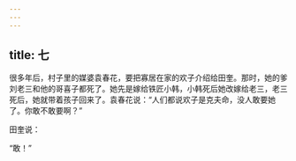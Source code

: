 ```yaml
---
---
---
```

title: 七
---





很多年后，村子里的媒婆袁春花，要把寡居在家的欢子介绍给田奎。那时，她的爹刘老三和他的哥喜子都死了。她先是嫁给铁匠小韩，小韩死后她改嫁给老三，老三死后，她就带着孩子回来了。袁春花说：“人们都说欢子是克夫命，没人敢要她了。你敢不敢要啊？”

田奎说：

“敢！”